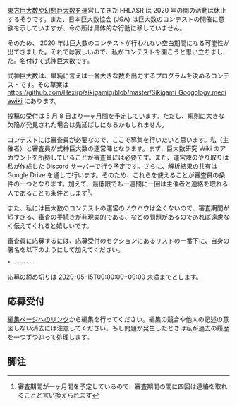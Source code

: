 [[東方巨大数]]や[[幻想巨大数]]を運営してきた FHLASR は 2020 年の間の活動は休止するそうです。また、日本巨大数協会 (JGA) は巨大数のコンテストの開催に意欲を示していますが、今の所は具体的な行動に移していません。

そのため、 2020 年は巨大数のコンテストが行われない空白期間になる可能性が出てきました。それでは寂しいので、私がコンテストを開こうと思い立ちました。名付けて式神巨大数です。

式神巨大数は、単純に言えば一番大きな数を出力するプログラムを決めるコンテストです。その草案は https://github.com/Hexirp/sikigamig/blob/master/Sikigami_Googology.mediawiki にあります。

投稿の受付は 5 月 8 日より一ヶ月間を予定しています。ただし、規則に大きな欠陥が発見された場合は先延ばしになるかもしれません。

コンテストには審査員が必要なので、ここで募集を行いたいと思います。私（主催者）と審査員が式神巨大数の運営陣となります。まず、巨大数研究 Wiki のアカウントを所持していることが審査員には必要です。また、運営陣のやり取りは私が作成した Discord サーバーで行う予定です。さらに、解析結果の共有は Google Drive を通して行います。そのため、これらを使えることが審査員の条件の一つとなります。加えて、最低限でも一週間に一回は主催者と連絡を取れる人であることも条件とします<ref>審査期間が一ヶ月間を予定しているので、審査期間の間に四回は連絡を取れることと言い換えられます</ref>。

また、私には巨大数のコンテストの運営のノウハウは全くないので、審査期間が短すぎる、審査の手続きが非現実的である、などの問題があるのであれば遠慮なく伝えてくれると嬉しいです。

審査員に応募するには、応募受付のセクションにあるリストの一番下に、自身の署名を以下のようにして加えてください。

<pre>
* --~~~~
</pre>

応募の締め切りは 2020-05-15T00:00:00+09:00 未満までとします。

== 応募受付 ==

[https://googology.wikia.org/ja/wiki/%E3%83%A6%E3%83%BC%E3%82%B6%E3%83%BC:Hexirp/%E5%BC%8F%E7%A5%9E%E5%B7%A8%E5%A4%A7%E6%95%B0/%E5%BF%9C%E5%8B%9F%E5%8F%97%E4%BB%98?action=edit 編集ページへのリンク]から編集を行ってください。編集の競合や他人の記述の意図しない消去には注意してください。もし問題が発生したときは私が過去の履歴を一つずつ辿って処理します。

{{ユーザー:Hexirp/式神巨大数/応募受付}}

== 脚注 ==

<references />
